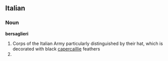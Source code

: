 ==Italian==
{{wikipedia|lang=it}}
===Noun===
'''bersaglieri''' {{m}}

# Corps of the Italian Army particularly distinguished by their hat, which is decorated with black [[capercaillie]] feathers  
# {{plural of|[[bersagliere]]|lang=it}}